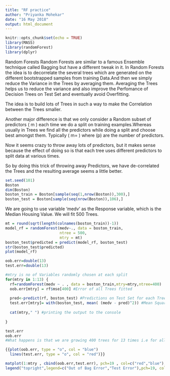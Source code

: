 ---
title: "RF practice"
author: "Priyanka Mohekar"
date: "16 May 2018"
output: html_document
---

```{r setup, include=FALSE}
knitr::opts_chunk$set(echo = TRUE)
library(MASS)
library(randomForest)
library(dplyr)
```


Random Forests
Random Forests are similar to a famous Ensemble technique called Bagging but have a different tweak in it. In Random Forests the idea is to decorrelate the several trees which are generated on the different bootstrapped samples from training Data.And then we simply reduce the Variance in the Trees by averaging them.
Averaging the Trees helps us to reduce the variance and also improve the Perfomance of Decision Trees on Test Set and eventually avoid Overfitting.

The idea is to build lots of Trees in such a way to make the Correlation between the Trees smaller.

Another major difference is that we only consider a Random subset of predictors \( m \) each time we do a split on training examples.Whereas usually in Trees we find all the predictors while doing a split and choose best amongst them. Typically \( m=\sqrt{p} \) where \(p\) are the number of predictors.

Now it seems crazy to throw away lots of predictors, but it makes sense because the effect of doing so is that each tree uses different predictors to split data at various times.

So by doing this trick of throwing away Predictors, we have de-correlated the Trees and the resulting average seems a little better.

```{r}
set.seed(101)
Boston
dim(Boston)
boston_train = Boston[sample(seq(1,nrow(Boston)),300),]
boston_test = Boston[sample(seq(nrow(Boston)),106),]
```

We are going to use variable 'medv' as the Response variable, which is the Median Housing Value. We will fit 500 Trees.

```{r}
mt = round(sqrt(length(colnames(boston_train))-1))
model_rf = randomForest(medv~., data = boston_train,
                        ntree = 500,
                        mtry = mt)
boston_test$predicted = predict(model_rf, boston_test)
str(boston_test$predicted)
plot(model_rf)
```

```{r}
oob.err=double(13)
test.err=double(13)

#mtry is no of Variables randomly chosen at each split
for(mtry in 1:13) {
  rf=randomForest(medv ~ . , data = boston_train,mtry=mtry,ntree=400) 
  oob.err[mtry] = rf$mse[400] #Error of all Trees fitted
  
  pred<-predict(rf, boston_test) #Predictions on Test Set for each Tree
  test.err[mtry]= with(boston_test, mean( (medv - pred)^2)) #Mean Squared Test Error
  
  cat(mtry," ") #printing the output to the console
  
}

test.err
oob.err
#What happens is that we are growing 400 trees for 13 times i.e for all 13 predictors.
```
```{r}
{{plot(oob.err, type = "o", col = "blue") 
  lines(test.err, type = "o", col = "red")}}
```


```{r}
matplot(1:mtry , cbind(oob.err,test.err), pch=19 , col=c("red","blue"),type="b",ylab="Mean Squared Error",xlab="Number of Predictors Considered at each Split")
legend("topright",legend=c("Out of Bag Error","Test Error"),pch=19, col=c("red","blue"))
```

